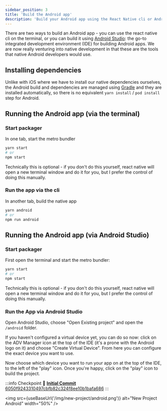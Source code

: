 ```yaml
---
sidebar_position: 3
title: 'Build the Android app'
description: 'Build your Android app using the React Native cli or Android Studio'
---
```



There are two ways to build an Android app - you can use the react native cli on the terminal, or you can build it using [Android Studio](https://developer.android.com/studio): the go-to integrated development environment (IDE) for building Android apps. We are now really venturing into native development in that these are the tools that native Android developers would use.

## Installing dependencies

Unlike with iOS where we have to install our native dependencies ourselves, the Android build and dependencies are managed using [Gradle](https://gradle.org/) and they are installed automatically, so there is no equivalent `yarn install` / `pod install` step for Android.

## Running the Android app (via the terminal)

### Start packager

In one tab, start the metro bundler

```bash
yarn start
# or
npm start
```

Technically this is optional - if you don't do this yourself, react native will open a new terminal window and do it for you, but I prefer the control of doing this manually.

### Run the app via the cli

In another tab, build the native app

```bash
yarn android
# or
npm run android
```

## Running the Android app (via Android Studio)

### Start packager

First open the terminal and start the metro bundler:

```bash
yarn start
# or
npm start
```

Technically this is optional - if you don't do this yourself, react native will open a new terminal window and do it for you, but I prefer the control of doing this manually.

### Run the App via Android Studio

Open Android Studio, choose "Open Existing project" and open the `/android` folder.

If you haven't configured a virtual device yet, you can do so now: click on the ADV Manager icon at the top of the IDE (it's a prone with the Android logo on it) and choose "Create Virtual Device". From here you can configure the exact device you want to use.

Now choose which device you want to run your app on at the top of the IDE, to the left of the "play" icon. Once you're happy, click on the "play" icon to build the project.

:::info Checkpoint 🔗
[**Initial Commit** 6050f9243310497cbfb82c324f8ee10b1bafa686](https://github.com/kadikraman/mood-tracker/commit/6050f9243310497cbfb82c324f8ee10b1bafa686)
:::

<img
  src={useBaseUrl('/img/new-project/android.png')}
  alt="New Project Android"
  width="50%"
/>
